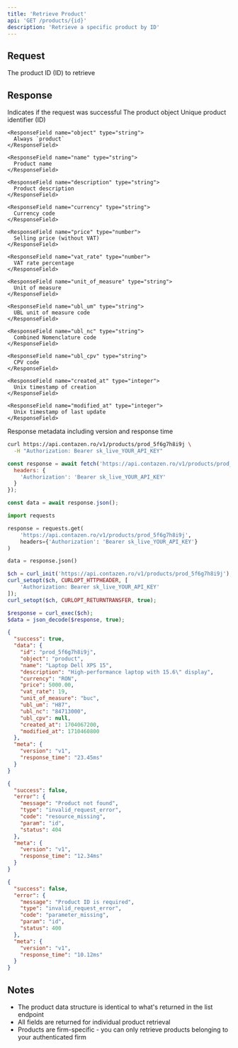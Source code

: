 ```yaml
---
title: 'Retrieve Product'
api: 'GET /products/{id}'
description: 'Retrieve a specific product by ID'
---
```


## Request

<ParamField path="id" type="string" required>
  The product ID (ID) to retrieve
</ParamField>

## Response

<ResponseField name="success" type="boolean">
  Indicates if the request was successful
</ResponseField>

<ResponseField name="data" type="object">
  The product object
  
  <Expandable title="Product Object">
    <ResponseField name="id" type="string">
      Unique product identifier (ID)
    </ResponseField>
    
    <ResponseField name="object" type="string">
      Always `product`
    </ResponseField>
    
    <ResponseField name="name" type="string">
      Product name
    </ResponseField>
    
    <ResponseField name="description" type="string">
      Product description
    </ResponseField>
    
    <ResponseField name="currency" type="string">
      Currency code
    </ResponseField>
    
    <ResponseField name="price" type="number">
      Selling price (without VAT)
    </ResponseField>
    
    <ResponseField name="vat_rate" type="number">
      VAT rate percentage
    </ResponseField>
    
    <ResponseField name="unit_of_measure" type="string">
      Unit of measure
    </ResponseField>
    
    <ResponseField name="ubl_um" type="string">
      UBL unit of measure code
    </ResponseField>
    
    <ResponseField name="ubl_nc" type="string">
      Combined Nomenclature code
    </ResponseField>
    
    <ResponseField name="ubl_cpv" type="string">
      CPV code
    </ResponseField>
    
    <ResponseField name="created_at" type="integer">
      Unix timestamp of creation
    </ResponseField>
    
    <ResponseField name="modified_at" type="integer">
      Unix timestamp of last update
    </ResponseField>
  </Expandable>
</ResponseField>

<ResponseField name="meta" type="object">
  Response metadata including version and response time
</ResponseField>

<RequestExample>

```bash cURL
curl https://api.contazen.ro/v1/products/prod_5f6g7h8i9j \
  -H "Authorization: Bearer sk_live_YOUR_API_KEY"
```

```javascript Node.js
const response = await fetch('https://api.contazen.ro/v1/products/prod_5f6g7h8i9j', {
  headers: {
    'Authorization': 'Bearer sk_live_YOUR_API_KEY'
  }
});

const data = await response.json();
```

```python Python
import requests

response = requests.get(
    'https://api.contazen.ro/v1/products/prod_5f6g7h8i9j',
    headers={'Authorization': 'Bearer sk_live_YOUR_API_KEY'}
)

data = response.json()
```

```php PHP
$ch = curl_init('https://api.contazen.ro/v1/products/prod_5f6g7h8i9j');
curl_setopt($ch, CURLOPT_HTTPHEADER, [
    'Authorization: Bearer sk_live_YOUR_API_KEY'
]);
curl_setopt($ch, CURLOPT_RETURNTRANSFER, true);

$response = curl_exec($ch);
$data = json_decode($response, true);
```

</RequestExample>

<ResponseExample>

```json Success Response
{
  "success": true,
  "data": {
    "id": "prod_5f6g7h8i9j",
    "object": "product",
    "name": "Laptop Dell XPS 15",
    "description": "High-performance laptop with 15.6\" display",
    "currency": "RON",
    "price": 5000.00,
    "vat_rate": 19,
    "unit_of_measure": "buc",
    "ubl_um": "H87",
    "ubl_nc": "84713000",
    "ubl_cpv": null,
    "created_at": 1704067200,
    "modified_at": 1710460800
  },
  "meta": {
    "version": "v1",
    "response_time": "23.45ms"
  }
}
```

```json Error Response - Not Found
{
  "success": false,
  "error": {
    "message": "Product not found",
    "type": "invalid_request_error",
    "code": "resource_missing",
    "param": "id",
    "status": 404
  },
  "meta": {
    "version": "v1",
    "response_time": "12.34ms"
  }
}
```

```json Error Response - Invalid ID
{
  "success": false,
  "error": {
    "message": "Product ID is required",
    "type": "invalid_request_error",
    "code": "parameter_missing",
    "param": "id",
    "status": 400
  },
  "meta": {
    "version": "v1",
    "response_time": "10.12ms"
  }
}
```

</ResponseExample>

## Notes

- The product data structure is identical to what's returned in the list endpoint
- All fields are returned for individual product retrieval
- Products are firm-specific - you can only retrieve products belonging to your authenticated firm